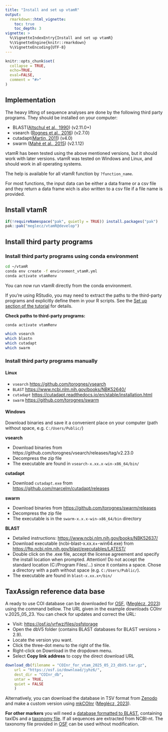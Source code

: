 ```yaml
---
title: "Install and set up vtamR"
output: 
  rmarkdown::html_vignette:
    toc: true
    toc_depth: 3
vignette: >
  %\VignetteIndexEntry{Install and set up vtamR}
  %\VignetteEngine{knitr::rmarkdown}
  %\VignetteEncoding{UTF-8}
---
```


```r
knitr::opts_chunk$set(
  collapse = TRUE,
  echo=TRUE,
  eval=FALSE,
  comment = "#>"
)
```

## Implementation

The heavy lifting of sequence analyses are done by the following third party 
programs. They should be installed on your computer:

* BLAST([Altschul et al., 1990](https://pubmed.ncbi.nlm.nih.gov/2231712/)) (v2.11.0+)
* vsearch ([Rognes et al., 2016](https://peerj.com/articles/2584/)) (v2.7.0)
* cutadapt([Martin, 2011](https://journal.embnet.org/index.php/embnetjournal/article/view/200/479)) (v4.0)
* swarm ([Mahé et al., 2015](https://peerj.com/articles/1420/)) (v2.1.12)

vtamR has been tested using the above mentioned versions, 
but it should work with later versions.
vtamR was tested on Windows and Linux, and should work in all 
operating systems.

The help is available for all vtamR function by `?function_name`.

For most functions, the input data can be either a data frame or a csv file and 
they return a data frame wich is also written to a csv file if a file name is provided.

## Install vtamR
```r
if(!requireNamespace("pak", quietly = TRUE)) install.packages("pak")
pak::pak("meglecz/vtamR@develop")
```

## Install third party programs

### Install third party programs using conda environment

```bash
cd ~/vtamR
conda env create -f environment_vtamR.yml
conda activate vtamRenv
```

You can now run vtamR directly from the conda environment.

If you're using RStudio, you may need to extract the paths to 
the third-party programs and explicitly define them in your R scripts.
See the [Set up section of the tutorial](tutorial-vtamr-pipeline.html#set-up) 
for details.

**Check paths to third-party programs:**
```bash
conda activate vtamRenv

which vsearch
which blastn
which cutadapt
which swarm
```

### Install third party programs manually

#### Linux

* `vsearch` [https://github.com/torognes/vsearch](https://github.com/torognes/vsearch)
* `BLAST` [https://www.ncbi.nlm.nih.gov/books/NBK52640/](https://www.ncbi.nlm.nih.gov/books/NBK52640/)
* `cutadapt` [https://cutadapt.readthedocs.io/en/stable/installation.html](https://cutadapt.readthedocs.io/en/stable/installation.html)
* `swarm` [https://github.com/torognes/swarm](https://github.com/torognes/swarm)

#### Windows

Download binaries and save it a convenient place on your computer 
(path without space, e.g. `C:/Users/Public/`)

**vsearch**

* Download binaries from https://github.com/torognes/vsearch/releases/tag/v2.23.0
* Decompress the zip file
* The executable are found in `vsearch-x.xx.x-win-x86_64/bin/`

**cutadapt**

* Download `cutadapt.exe` from 
[https://github.com/marcelm/cutadapt/releases](https://github.com/marcelm/cutadapt/releases)

**swarm**

* Download binaries from 
[https://github.com/torognes/swarm/releases](https://github.com/torognes/swarm/releases)
* Decompress the zip file
* The executable is in the `swarm-x.x.x-win-x86_64/bin` directory

**BLAST**

* Detailed instructions: 
[https://www.ncbi.nlm.nih.gov/books/NBK52637/](https://www.ncbi.nlm.nih.gov/books/NBK52637/)
* Download executable (ncbi-blast-x.xx.x+-win64.exe) from [https://ftp.ncbi.nlm.nih.gov/blast/executables/LATEST/](https://ftp.ncbi.nlm.nih.gov/blast/executables/LATEST/)
* Double click on the .exe file, accept the license agreement and specify the 
install location when prompted. Attention! 
Do not accept the standard location (C:/Program Files/...) since it contains a space. 
Chose a directory with a path without space (e.g. `C:/Users/Public/`).
* The executable are found in `blast-x.xx.x+/bin/`

## TaxAssign reference data base

A ready to use COI database can be downloaded for [OSF](https://osf.io/vrfwz/), 
([Meglécz, 2023](https://onlinelibrary.wiley.com/doi/10.1111/1755-0998.13756))
using the command bellow.
The URL given in the example downloads COInr v.2025_05_23. You can check for updates
and correct the URL:

- Visit: [https://osf.io/vrfwz/files/osfstorage](https://osf.io/vrfwz/files/osfstorage)
- Open the dbV5 folder (contains BLAST databases for BLAST versions > 2.9).
- Locate the version you want.
- Click the three-dot menu to the right of the file.
- Right-click on Download in the dropdown menu.
- Select **Copy link address** to copy the direct download URL

```r

download_db(filename = "COInr_for_vtam_2025_05_23_dbV5.tar.gz",
    url = "https://osf.io/download/jyhz6/",
    dest_dir = "COInr_db",
    untar = TRUE,
    quiet = FALSE
    )
```

Alternatively, you can download the database in TSV format from 
[Zenodo](https://zenodo.org/records/15515860) and make a custom version using 
[mkCOInr](https://github.com/meglecz/mkCOInr)
([Meglécz, 2023](https://onlinelibrary.wiley.com/doi/10.1111/1755-0998.13756)).

**For other markers** you will need a [database formatted to BLAST](tutorial-vtamr-pipeline.html#reference-database-for-taxonomic-assignments), 
containing taxIDs and a 
[taxonomy file](tutorial-vtamr-pipeline.html#reference-database-for-taxonomic-assignments).
If all sequences are extracted from NCBI-nt. The taxonomy file provided in 
[OSF](https://osf.io/vrfwz/) can be used without modification.



